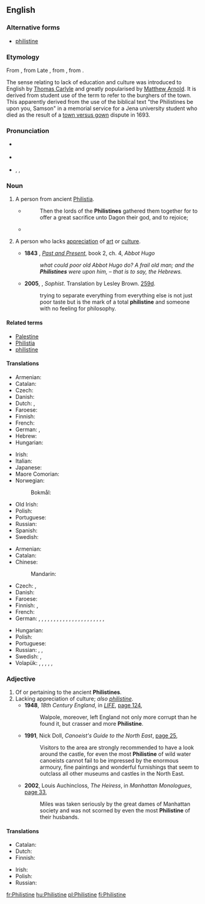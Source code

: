 {{was wotd|2009|January|16}}
{{also|philistine}}
==English==
{{wikipedia|Philistines|mul=Philistinism}}

===Alternative forms===
* [[philistine]] {{qualifier|the adjective and noun senses pertaining to lack of appreciation of culture}}

===Etymology===
From {{etyl|LL.|en}} {{term|Philistinus|lang=la}}, from Late {{etyl|grc|en}} {{term|Φυλιστῖνοι|lang=grc}}, from {{etyl|he|en}} {{term|פְּלִשְׁתִּים|tr=p'lishtím|lang=he}}, from {{term|פְּלֶשֶׁת||Philistia|tr=p'léshet|lang=he}}.

The sense relating to lack of education and culture was introduced to English by [[w:Thomas Carlyle|Thomas Carlyle]] and greatly popularised by [[w:Matthew Arnold|Matthew Arnold]]. It is derived from {{etyl|de|en}} student use of the term {{term|Philister||lang=de}} to refer to the burghers of the town. This apparently derived from the use of the biblical text "the Philistines be upon you, Samson" in a memorial service for a Jena university student who died as the result of a [[w:Town and gown|town versus gown]] dispute in 1693.

===Pronunciation===
* {{a|UK}} {{IPA|/ˈfɪl.ɪ.staɪn/|lang=en}}
* {{a|US}} {{IPA|/ˈfɪl.ɪ.staɪn/|/ˈfɪl.ə.stin/|/fɪˈlɪ.stin/|lang=en}}
* {{audio|en-us-Philistine.ogg|Audio (US)|lang=en}}, {{audio|en-us-Philistine-3.ogg|Audio (US)|lang=en}}, {{audio|en-us-Philistine-3.ogg|Audio (US)|lang=en}}

===Noun===
{{en-noun}}

# {{cx|usually|capitalized|lang=en}} A person from ancient [[Philistia]].
#* {{RQ:Authorized Version|Judges|16|23}}
#*: Then the lords of the '''Philistines''' gathered them together for to offer a great sacrifice unto Dagon their god, and to rejoice;
#* {{quote-book|year=1898|author={{w|Winston Churchill (novelist)|Winston Churchill}}
|title={{w|The Celebrity}}|chapter=2
|passage=Sunning himself on the board steps, I saw for the first time Mr. Farquhar Fenelon Cooke. He was dressed out in broad gaiters and bright tweeds, like an English tourist, and his face might have belonged to Dagon, idol of the '''Philistines'''.}}
# {{cx|usually|uncapitalized|lang=en}}  A person who lacks [[appreciation]] of [[art]] or [[culture]].
#: {{usex|lang=en|It is Shakespearean, you '''philistine'''!}}
#* '''1843''' {{w|Thomas Carlyle}}, ''[[:w:Past and Present (book)|Past and Present]]'', book 2, ch. 4, ''Abbot Hugo''
#*: ''what could poor old Abbot Hugo do?  A frail old man; and the '''Philistines''' were upon him, – that is to say, the Hebrews.''
#* '''2005''', {{w|Plato}}, ''Sophist''. Translation by Lesley Brown. [[w:Stephanus pagination|259d]].
#*: trying to separate everything from everything else is not just poor taste but is the mark of a total '''philistine''' and someone with no feeling for philosophy.

====Related terms====
* [[Palestine]]
* [[Philistia]]
* [[philistine]]

====Translations====
{{trans-top|person from Philistia}}
* Armenian: {{t|hy|փղշտացի}}
* Catalan: {{t|ca|filisteu}}
* Czech: {{t|cs|Filištín|m}}
* Danish: {{t|da|filister}}
* Dutch: {{t|nl|Filistijn|m}}, {{t|nl|Filistijnse|f}}
* Faroese: {{t|fo|filistari|m}}
* Finnish: {{t+|fi|filistealainen}}
* French: {{t+|fr|Philistin}}
* German: {{t+|de|Philister|m}}, {{t|de|Philisterin|f}}
* Hebrew: {{t|he|פלשתי|m|tr=P'lishti}}
* Hungarian: {{t+|hu|filiszteus}}
{{trans-mid}}
* Irish: {{t|ga|Filistíneach|m}}
* Italian: {{t+|it|filisteo}}
* Japanese: {{t|ja|ペリシテ人|tr=ペリシテじん, perishite-jin}}
* Maore Comorian: {{t|swb|Mufilistini |c1}}
* Norwegian:
*: Bokmål: {{t+|nb|filister|m}}
* Old Irish: {{t|sga|filistín|m}}
* Polish: {{t|pl|Filistyn|m}}
* Portuguese: {{t|pt|filisteu|m}}
* Russian: {{t+|ru|филисти́млянин|m}}
* Spanish: {{t|es|filisteo}}
* Swedish: {{t+|sv|filisté|c}}
{{trans-bottom}}

{{trans-top|person lacking appreciation of culture}}
* Armenian: {{t|hy|փղշտացի}}
* Catalan: {{t|ca|filisteu}}
* Chinese:
*: Mandarin: {{t+|cmn|俗人|tr=súrén|sc=Hani}}
* Czech: {{t|cs|barbar|m}}, {{t|cs|šosák|m}}
* Danish: {{t|da|spidsborger}}
* Faroese: {{t|fo|smáborgari|m}}
* Finnish: {{t+|fi|moukka}}, {{t|fi|filisteri}}
* French: {{t+|fr|philistin|m}}
* German: {{t+|de|Banause|m}}, {{t|de|Banausin|f}}, {{t+|de|Kulturbanause|m}}, {{t|de|Kulturbanausin|f}}, {{t|de|Kunstbanause|m}}, {{t|de|Kunstbanausin|f}}, {{t+|de|Spießbürger|m}}, {{t+|de|Spießbürgerin|f}}, {{t+|de|Spießer|m}}, {{t|de|Spießerin|f}}, {{qualifier|Austrian}} {{t|de|Sumper|m}}, {{qualifier|Austrian}} {{t|de|Sumperin|f}}, {{t+|de|Barbar|m}}, {{t|de|Barbarin|f}}, {{t|de|Kunstbarbar|m}}, {{t|de|Kunstbarbarin|f}}, {{t+|de|Philister|m}}, {{t|de|Philisterin|f}}, {{t+|de|Prolet|m}}, {{t|de|Proletin|f}}, {{t+|de|Ignorant|m}}, {{t+|de|Ignorantin|f}}, {{t|de|Primitivling|m}}
{{trans-mid}}
* Hungarian: {{t|hu|filiszter}}
* Polish: {{t|pl|filister|m}}
* Portuguese: {{t|pt|filisteu|m}}
* Russian: {{t+|ru|фили́стер|m}}, {{t+|ru|обыва́тель|m}}, {{t+|ru|мещани́н|m}}
* Swedish: {{t+|sv|bracka}}, {{t+|sv|kälkborgare}}
* Volapük: {{qualifier|♂♀}} {{t+|vo|filistan}}, {{qualifier|♂}} {{t|vo|hifilistan}}, {{qualifier|♀}} {{t|vo|jifilistan}}, {{qualifier|collective ♂♀}} {{t+|vo|filistanef}}, {{qualifier|♂}} {{t|vo|hifilistanef}}, {{qualifier|♀}} {{t|vo|jifilistanef}}
{{trans-bottom}}

===Adjective===
{{en-adj}}

# Of or pertaining to the ancient '''Philistines'''.
# Lacking appreciation of culture; ''also [[philistine]]''.
#* '''1948''', ''18th Century England'', in ''[[w:Life (magazine)|LIFE]]'', [http://books.google.com.au/books?id=HUgEAAAAMBAJ&pg=PA124&dq=%22more%7Cmost+Philistine%22&hl=en&sa=X&ei=jEzjU4f3GYLe8AWEjILgDw&redir_esc=y#v=onepage&q=%22more%7Cmost%20Philistine%22&f=false page 124],
#*: Walpole, moreover, left England not only more corrupt than he found it, but crasser and more '''Philistine'''.
#* '''1991''', Nick Doll, ''Canoeist's Guide to the North East'', [http://books.google.com.au/books?id=FtcYIpq6KtoC&pg=PA25&dq=%22more%7Cmost+Philistine%22&hl=en&sa=X&ei=jEzjU4f3GYLe8AWEjILgDw&redir_esc=y#v=onepage&q=%22more%7Cmost%20Philistine%22&f=false page 25],
#*: Visitors to the area are strongly recommended to have a look around the castle, for even the most '''Philistine''' of wild water canoeists cannot fail to be impressed by the enormous armoury, fine paintings and wonderful furnishings that seem to outclass all other museums and castles in the North East.
#* '''2002''', Louis Auchincloss, ''The Heiress'', in ''Manhattan Monologues'', [http://books.google.com.au/books?id=HKgJpl-7oMcC&pg=PT44&dq=%22more%7Cmost+Philistine%22&hl=en&sa=X&ei=jEzjU4f3GYLe8AWEjILgDw&redir_esc=y#v=onepage&q=%22more%7Cmost%20Philistine%22&f=false page 33],
#*: Miles was taken seriously by the great dames of Manhattan society and was not scorned by even the most '''Philistine''' of their husbands.

====Translations====
{{trans-top|of or pertaining to the Philistines}}
* Catalan: {{t|ca|filisteu}}
* Dutch: {{t|nl|Filistijns}}
* Finnish: {{t+|fi|filistealainen}}
{{trans-mid}}
* Irish: {{t|ga|Filistíneach}}
* Polish: {{t|pl|filistyński|m}}
* Russian: {{t|ru|филисти́мский}}
{{trans-bottom}}

{{trans-see|philistine}}

[[fr:Philistine]]
[[hu:Philistine]]
[[pl:Philistine]]
[[fi:Philistine]]